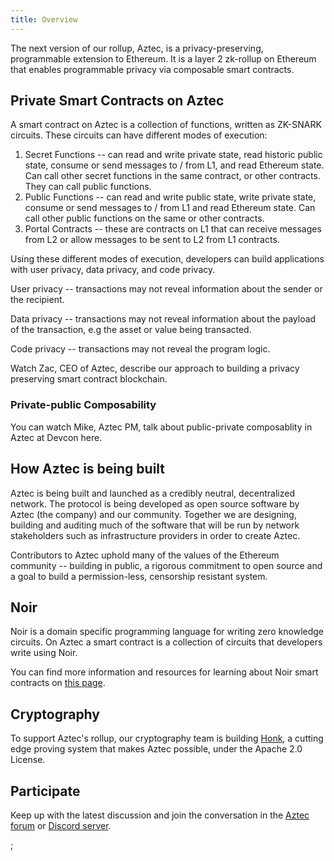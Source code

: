 ```yaml
---
title: Overview
---
```



The next version of our rollup, Aztec, is a privacy-preserving, programmable extension to Ethereum. It is a layer 2 zk-rollup on Ethereum that enables programmable privacy via composable smart contracts.

## Private Smart Contracts on Aztec

A smart contract on Aztec is a collection of functions, written as ZK-SNARK circuits. These circuits can have different modes of execution:

1. Secret Functions -- can read and write private state, read historic public state, consume or send messages to / from L1, and read Ethereum state. Can call other secret functions in the same contract, or other contracts. They can call public functions.
2. Public Functions -- can read and write public state, write private state, consume or send messages to / from L1 and read Ethereum state. Can call other public functions on the same or other contracts.
3. Portal Contracts -- these are contracts on L1 that can receive messages from L2 or allow messages to be sent to L2 from L1 contracts.

Using these different modes of execution, developers can build applications with user privacy, data privacy, and code privacy.

User privacy -- transactions may not reveal information about the sender or the recipient.

Data privacy -- transactions may not reveal information about the payload of the transaction, e.g the asset or value being transacted.

Code privacy -- transactions may not reveal the program logic.

Watch Zac, CEO of Aztec, describe our approach to building a privacy preserving smart contract blockchain.

<ReactPlayer
  controls
  light
  width="100%"
  url="https://www.youtube.com/watch?v=09nDPDN1ORA"
/>

### Private-public Composability

You can watch Mike, Aztec PM, talk about public-private composablity in Aztec at Devcon here.

<ReactPlayer
  controls
  light
  width="100%"
  url="https://www.youtube.com/watch?v=7Oc0tjdbi70&t=17723s"
/>

## How Aztec is being built

Aztec is being built and launched as a credibly neutral, decentralized network. The protocol is being developed as open source software by Aztec (the company) and our community. Together we are designing, building and auditing much of the software that will be run by network stakeholders such as infrastructure providers in order to create Aztec.

Contributors to Aztec uphold many of the values of the Ethereum community -- building in public, a rigorous commitment to open source and a goal to build a permission-less, censorship resistant system.

## Noir

Noir is a domain specific programming language for writing zero knowledge circuits. On Aztec a smart contract is a collection of circuits that developers write using Noir.

You can find more information and resources for learning about Noir smart contracts on [this page](../dev_docs/contracts/main.md).

## Cryptography

To support Aztec's rollup, our cryptography team is building [Honk](https://github.com/AztecProtocol/barretenberg/tree/master/cpp/src/barretenberg/honk), a cutting edge proving system that makes Aztec possible, under the Apache 2.0 License.

## Participate

Keep up with the latest discussion and join the conversation in the [Aztec forum](https://discourse.aztec.network) or [Discord server](https://discord.gg/DgWG2DBMyB).

<Disclaimer />;
